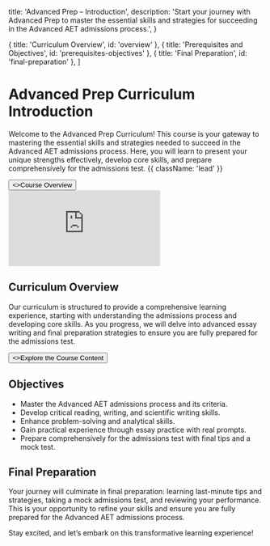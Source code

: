 
  title: 'Advanced Prep – Introduction',
  description:
    'Start your journey with Advanced Prep to master the essential skills and strategies for succeeding in the Advanced AET admissions process.',
}

  { title: 'Curriculum Overview', id: 'overview' },
  { title: 'Prerequisites and Objectives', id: 'prerequisites-objectives' },
  { title: 'Final Preparation', id: 'final-preparation' },
]

<HeroPattern />

# Advanced Prep Curriculum Introduction

Welcome to the Advanced Prep Curriculum! This course is your gateway to mastering the essential skills and strategies needed to succeed in the Advanced AET admissions process. Here, you will learn to present your unique strengths effectively, develop core skills, and prepare comprehensively for the admissions test. {{ className: 'lead' }}

<div className="not-prose mb-16 mt-6 flex gap-3">
  <Button href="/course-overview" arrow="right">
    <>Course Overview</>
  </Button>
</div>

<iframe
  src="https://www.youtube.com/embed/tNOOlnI8-Zg"
  title="YouTube video player"
  frameBorder="0"
  allow="accelerometer; fullscreen; autoPlay; clipboard-write; encrypted-media; gyroscope; picture-in-picture; web-share"
  allowFullScreen
  style={{ width: '100%', height: '40vh', borderRadius: '10px' }}
  autoPlay
></iframe>

## Curriculum Overview

Our curriculum is structured to provide a comprehensive learning experience, starting with understanding the admissions process and developing core skills. As you progress, we will delve into advanced essay writing and final preparation strategies to ensure you are fully prepared for the admissions test.

<div className="not-prose">
  <Button href="/course-overview" variant="text" arrow="right">
    <>Explore the Course Content</>
  </Button>
</div>

## Objectives

- Master the Advanced AET admissions process and its criteria.
- Develop critical reading, writing, and scientific writing skills.
- Enhance problem-solving and analytical skills.
- Gain practical experience through essay practice with real prompts.
- Prepare comprehensively for the admissions test with final tips and a mock test.

## Final Preparation

Your journey will culminate in final preparation: learning last-minute tips and strategies, taking a mock admissions test, and reviewing your performance. This is your opportunity to refine your skills and ensure you are fully prepared for the Advanced AET admissions process.

Stay excited, and let’s embark on this transformative learning experience!
